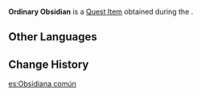 {{Item Infobox
|id           = 120987
|image        = Item Ordinary Obsidian.png
|type         = Quest Items
|description  = A simple, unadorned piece of obsidian that can become a vessel for an Ancient Name.
|source1      = [[To Reclaim an Ancient Name]]
}}
'''Ordinary Obsidian''' is a [[Quest Item]] obtained during the {{Quest|To Reclaim an Ancient Name}}.

==Other Languages==
{{Other Languages|default_hidden=1
|en      = Ordinary Obsidian
|zhs     = 普通的黑曜石
|zhs_rm  = 
|zht     = 普通的黑曜石
|zht_rm  = 
|ja      = 普通の黒曜石
|ja_rm   = Futsuu no Kokuyouseki
|ko      = 평범한 흑요석
|es      = Obsidiana común
|fr      = Obsidienne ordinaire
|ru      = Обычный обсидиан
|th      = หินออบซิเดียนธรรมดา
|th_rm   = 
|vi      = Đá Obsidian Bình Thường
|de      = Normaler Obsidian
|id      = Batu Obsidian Biasa
|pt      = Obsidiana Ordinária
|tr      = Sıradan Obsidiyen
|it      = Ossidiana comune
}}

==Change History==
{{Change History|5.0}}

[[es:Obsidiana común]]